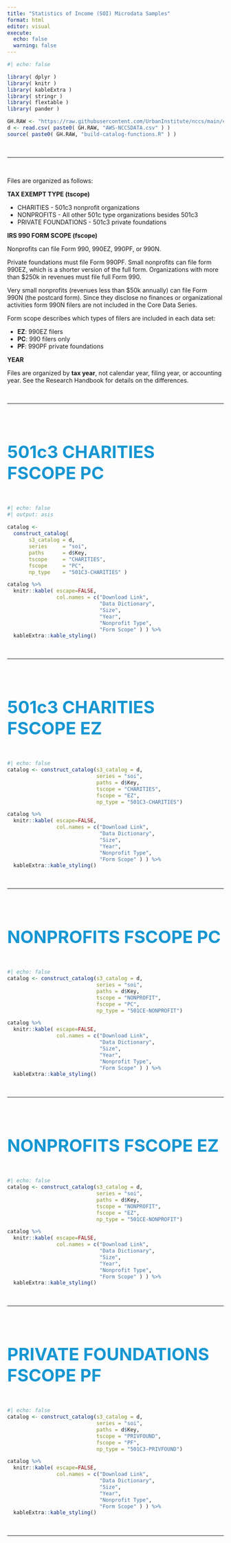```yaml
---
title: "Statistics of Income (SOI) Microdata Samples"
format: html
editor: visual
execute: 
  echo: false
  warning: false
---
```


```r
#| echo: false

library( dplyr )
library( knitr )
library( kableExtra )
library( stringr )
library( flextable )
library( pander )

GH.RAW <- "https://raw.githubusercontent.com/UrbanInstitute/nccs/main/catalogs/"
d <- read.csv( paste0( GH.RAW, "AWS-NCCSDATA.csv" ) )
source( paste0( GH.RAW, "build-catalog-functions.R" ) )
```

<br>

<hr>

<br>

Files are organized as follows:

**TAX EXEMPT TYPE (tscope)**

-   CHARITIES - 501c3 nonprofit organizations
-   NONPROFITS - All other 501c type organizations besides 501c3
-   PRIVATE FOUNDATIONS - 501c3 private foundations

**IRS 990 FORM SCOPE (fscope)**

Nonprofits can file Form 990, 990EZ, 990PF, or 990N.

Private foundations must file Form 990PF. Small nonprofits can file form 990EZ, which is a shorter version of the full form. Organizations with more than \$250k in revenues must file full Form 990.

Very small nonprofits (revenues less than \$50k annually) can file Form 990N (the postcard form). Since they disclose no finances or organizational activities form 990N filers are not included in the Core Data Series.

Form scope describes which types of filers are included in each data set:

-   **EZ**: 990EZ filers
-   **PC**: 990 filers only
-   **PF**: 990PF private foundations

**YEAR**

Files are organized by **tax year**, not calendar year, filing year, or accounting year. See the Research Handbook for details on the differences.

<br>

<hr>

<br>

#### 501c3 CHARITIES FSCOPE PC

```r
#| echo: false
#| output: asis
 
catalog <- 
  construct_catalog( 
       s3_catalog = d,
       series     = "soi",
       paths      = d$Key,
       tscope     = "CHARITIES",
       fscope     = "PC",
       np_type    = "501C3-CHARITIES" )

catalog %>%
  knitr::kable( escape=FALSE,
                col.names = c("Download Link", 
                              "Data Dictionary",
                              "Size",
                              "Year",
                              "Nonprofit Type",
                              "Form Scope" ) ) %>%
  kableExtra::kable_styling()
```

<br>

<hr>

<br>

#### 501c3 CHARITIES FSCOPE EZ

```r
#| echo: false
catalog <- construct_catalog(s3_catalog = d,
                             series = "soi",
                             paths = d$Key,
                             tscope = "CHARITIES",
                             fscope = "EZ",
                             np_type = "501C3-CHARITIES")

catalog %>%
  knitr::kable( escape=FALSE,
                col.names = c("Download Link", 
                              "Data Dictionary",
                              "Size",
                              "Year",
                              "Nonprofit Type",
                              "Form Scope" ) ) %>%
  kableExtra::kable_styling()
```

<br>

<hr>

<br>

#### NONPROFITS FSCOPE PC

```r
#| echo: false
catalog <- construct_catalog(s3_catalog = d,
                             series = "soi",
                             paths = d$Key,
                             tscope = "NONPROFIT",
                             fscope = "PC",
                             np_type = "501CE-NONPROFIT")

catalog %>%
  knitr::kable( escape=FALSE,
                col.names = c("Download Link", 
                              "Data Dictionary",
                              "Size",
                              "Year",
                              "Nonprofit Type",
                              "Form Scope" ) ) %>%
  kableExtra::kable_styling()
```

<br>

<hr>

<br>

#### NONPROFITS FSCOPE EZ

```r
#| echo: false
catalog <- construct_catalog(s3_catalog = d,
                             series = "soi",
                             paths = d$Key,
                             tscope = "NONPROFIT",
                             fscope = "EZ",
                             np_type = "501CE-NONPROFIT")

catalog %>%
  knitr::kable( escape=FALSE,
                col.names = c("Download Link", 
                              "Data Dictionary",
                              "Size",
                              "Year",
                              "Nonprofit Type",
                              "Form Scope" ) ) %>%
  kableExtra::kable_styling()
```

<br>

<hr>

<br>

#### PRIVATE FOUNDATIONS FSCOPE PF

```r
#| echo: false
catalog <- construct_catalog(s3_catalog = d,
                             series = "soi",
                             paths = d$Key,
                             tscope = "PRIVFOUND",
                             fscope = "PF",
                             np_type = "501C3-PRIVFOUND")

catalog %>%
  knitr::kable( escape=FALSE,
                col.names = c("Download Link", 
                              "Data Dictionary",
                              "Size",
                              "Year",
                              "Nonprofit Type",
                              "Form Scope" ) ) %>%
  kableExtra::kable_styling()
```

<br>

<hr>

<br>

```{=html}
<style>


h1.title {
 font-size: 60px;
 color: #0a4c6a;
}


h4, .h4 {
    font-size: 40px;
    color: #1696d2;
    margin-bottom: 50px;
}



.button {
  background-color: white;
  color:  #12719e;
  border: 2px solid  #12719e;   /* #008CBA; */
  padding: 5px 10px;
  text-align: center;
  text-decoration: none;
  display: inline-block;
  font-size: 14px;
  border-radius: 12px;
  width: 150px;
}
 
.button {
  transition-duration: 0.4s;
}

.button:hover {
  background-color: #1696d2; 
  color: white;
  border: 2px solid #12719e;
}


.button2 {
  background-color: white;
  color: #12719e;
  border: 2px solid #9d9d9d;   /* #008CBA; */
  padding: 5px 10px;
  text-align: center;
  text-decoration: none;
  display: inline-block;
  font-size: 14px;
  border-radius: 12px;
  width: 150px;
}

.button2 {
  transition-duration: 0.4s;
}

.button2:hover {
  background-color: #fff2cf; 
  color: #1696d2;
  font-weight: bold;
  border: 2px solid #1696d2;
}


.center {text-align: center;}

table td {
  vertical-align: middle;
}

blockquote {
    border-left: 4px solid #1696d2;
    margin-left: 10px;
    margin-inline-start: 0px;
    margin-inline-end: 0px;
    padding: 15px;
}

.button3 {
  background-color: #0a4c6a;
  color: white;
  border: 2px solid #0a4c6a;   
  text-align: center;
  text-decoration: none;
  display: inline-block;
  font-size: 16px;
  border-radius: 4px;
  width: 100px;
}
</style>
```
